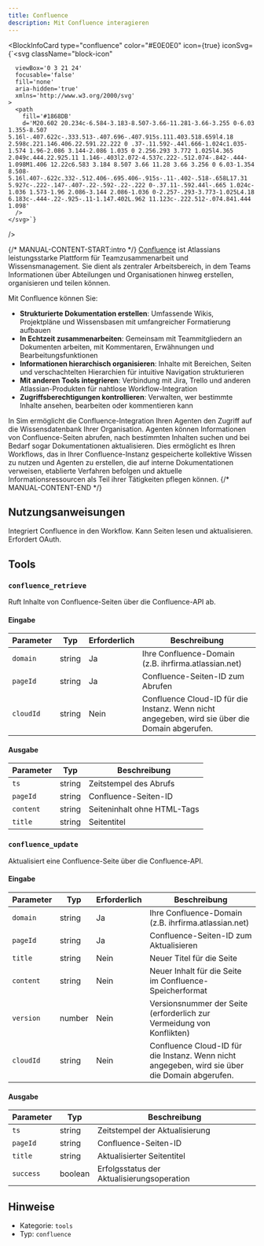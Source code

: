 ```yaml
---
title: Confluence
description: Mit Confluence interagieren
---
```



<BlockInfoCard 
  type="confluence"
  color="#E0E0E0"
  icon={true}
  iconSvg={`<svg className="block-icon"
      
      
      
      viewBox='0 3 21 24'
      focusable='false'
      fill='none'
      aria-hidden='true'
      xmlns='http://www.w3.org/2000/svg'
    >
      <path
        fill='#1868DB'
        d='M20.602 20.234c-6.584-3.183-8.507-3.66-11.281-3.66-3.255 0-6.03 1.355-8.507 5.16l-.407.622c-.333.513-.407.696-.407.915s.111.403.518.659l4.18 2.598c.221.146.406.22.591.22.222 0 .37-.11.592-.44l.666-1.024c1.035-1.574 1.96-2.086 3.144-2.086 1.035 0 2.256.293 3.772 1.025l4.365 2.049c.444.22.925.11 1.146-.403l2.072-4.537c.222-.512.074-.842-.444-1.098M1.406 12.22c6.583 3.184 8.507 3.66 11.28 3.66 3.256 0 6.03-1.354 8.508-5.16l.407-.622c.332-.512.406-.695.406-.915s-.11-.402-.518-.658L17.31 5.927c-.222-.147-.407-.22-.592-.22-.222 0-.37.11-.592.44l-.665 1.024c-1.036 1.573-1.96 2.086-3.144 2.086-1.036 0-2.257-.293-3.773-1.025L4.18 6.183c-.444-.22-.925-.11-1.147.402L.962 11.123c-.222.512-.074.841.444 1.098'
      />
    </svg>`}
/>

{/* MANUAL-CONTENT-START:intro */}
[Confluence](https://www.atlassian.com/software/confluence) ist Atlassians leistungsstarke Plattform für Teamzusammenarbeit und Wissensmanagement. Sie dient als zentraler Arbeitsbereich, in dem Teams Informationen über Abteilungen und Organisationen hinweg erstellen, organisieren und teilen können.

Mit Confluence können Sie:

- **Strukturierte Dokumentation erstellen**: Umfassende Wikis, Projektpläne und Wissensbasen mit umfangreicher Formatierung aufbauen
- **In Echtzeit zusammenarbeiten**: Gemeinsam mit Teammitgliedern an Dokumenten arbeiten, mit Kommentaren, Erwähnungen und Bearbeitungsfunktionen
- **Informationen hierarchisch organisieren**: Inhalte mit Bereichen, Seiten und verschachtelten Hierarchien für intuitive Navigation strukturieren
- **Mit anderen Tools integrieren**: Verbindung mit Jira, Trello und anderen Atlassian-Produkten für nahtlose Workflow-Integration
- **Zugriffsberechtigungen kontrollieren**: Verwalten, wer bestimmte Inhalte ansehen, bearbeiten oder kommentieren kann

In Sim ermöglicht die Confluence-Integration Ihren Agenten den Zugriff auf die Wissensdatenbank Ihrer Organisation. Agenten können Informationen von Confluence-Seiten abrufen, nach bestimmten Inhalten suchen und bei Bedarf sogar Dokumentationen aktualisieren. Dies ermöglicht es Ihren Workflows, das in Ihrer Confluence-Instanz gespeicherte kollektive Wissen zu nutzen und Agenten zu erstellen, die auf interne Dokumentationen verweisen, etablierte Verfahren befolgen und aktuelle Informationsressourcen als Teil ihrer Tätigkeiten pflegen können.
{/* MANUAL-CONTENT-END */}

## Nutzungsanweisungen

Integriert Confluence in den Workflow. Kann Seiten lesen und aktualisieren. Erfordert OAuth.

## Tools

### `confluence_retrieve`

Ruft Inhalte von Confluence-Seiten über die Confluence-API ab.

#### Eingabe

| Parameter | Typ | Erforderlich | Beschreibung |
| --------- | ---- | -------- | ----------- |
| `domain` | string | Ja | Ihre Confluence-Domain (z.B. ihrfirma.atlassian.net) |
| `pageId` | string | Ja | Confluence-Seiten-ID zum Abrufen |
| `cloudId` | string | Nein | Confluence Cloud-ID für die Instanz. Wenn nicht angegeben, wird sie über die Domain abgerufen. |

#### Ausgabe

| Parameter | Typ | Beschreibung |
| --------- | ---- | ----------- |
| `ts` | string | Zeitstempel des Abrufs |
| `pageId` | string | Confluence-Seiten-ID |
| `content` | string | Seiteninhalt ohne HTML-Tags |
| `title` | string | Seitentitel |

### `confluence_update`

Aktualisiert eine Confluence-Seite über die Confluence-API.

#### Eingabe

| Parameter | Typ | Erforderlich | Beschreibung |
| --------- | ---- | -------- | ----------- |
| `domain` | string | Ja | Ihre Confluence-Domain (z.B. ihrfirma.atlassian.net) |
| `pageId` | string | Ja | Confluence-Seiten-ID zum Aktualisieren |
| `title` | string | Nein | Neuer Titel für die Seite |
| `content` | string | Nein | Neuer Inhalt für die Seite im Confluence-Speicherformat |
| `version` | number | Nein | Versionsnummer der Seite (erforderlich zur Vermeidung von Konflikten) |
| `cloudId` | string | Nein | Confluence Cloud-ID für die Instanz. Wenn nicht angegeben, wird sie über die Domain abgerufen. |

#### Ausgabe

| Parameter | Typ | Beschreibung |
| --------- | ---- | ----------- |
| `ts` | string | Zeitstempel der Aktualisierung |
| `pageId` | string | Confluence-Seiten-ID |
| `title` | string | Aktualisierter Seitentitel |
| `success` | boolean | Erfolgsstatus der Aktualisierungsoperation |

## Hinweise

- Kategorie: `tools`
- Typ: `confluence`
